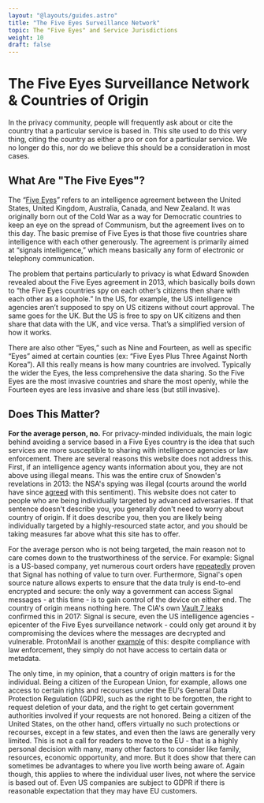 ```yaml
---
layout: "@layouts/guides.astro"
title: "The Five Eyes Surveillance Network"
topic: The "Five Eyes" and Service Jurisdictions
weight: 10
draft: false
---
```


# The Five Eyes Surveillance Network & Countries of Origin

In the privacy community, people will frequently ask about or cite the country that a particular service is based in. This site used to do this very thing, citing the country as either a pro or con for a particular service. We no longer do this, nor do we believe this should be a consideration in most cases.

## What Are "The Five Eyes"?

The “[Five Eyes](https://en.wikipedia.org//wiki/Five_Eyes)” refers to an intelligence agreement between the United States, United Kingdom, Australia, Canada, and New Zealand. It was originally born out of the Cold War as a way for Democratic countries to keep an eye on the spread of Communism, but the agreement lives on to this day. The basic premise of Five Eyes is that those five countries share intelligence with each other generously. The agreement is primarily aimed at “signals intelligence,” which means basically any form of electronic or telephony communication.

The problem that pertains particularly to privacy is what Edward Snowden revealed about the Five Eyes agreement in 2013, which basically boils down to “the Five Eyes countries spy on each other’s citizens then share with each other as a loophole.” In the US, for example, the US intelligence agencies aren’t supposed to spy on US citizens without court approval. The same goes for the UK. But the US is free to spy on UK citizens and then share that data with the UK, and vice versa. That’s a simplified version of how it works.

There are also other “Eyes,” such as Nine and Fourteen, as well as specific “Eyes” aimed at certain counties (ex: “Five Eyes Plus Three Against North Korea”). All this really means is how many countries are involved. Typically the wider the Eyes, the less comprehensive the data sharing. So the Five Eyes are the most invasive countries and share the most openly, while the Fourteen eyes are less invasive and share less (but still invasive).

## Does This Matter?

**For the average person, no.** For privacy-minded individuals, the main logic behind avoiding a service based in a Five Eyes country is the idea that such services are more susceptible to sharing with intelligence agencies or law enforcement. There are several reasons this website does not address this. First, if an intelligence agency wants information about you, they are not above using illegal means. This was the entire crux of Snowden's revelations in 2013: the NSA's spying was illegal (courts around the world have since [agreed](https://threatpost.com/nsa-mass-surveillance-program-illegal-u-s-court-rules/158924/) with this sentiment). This website does not cater to people who are being individually targeted by advanced adversaries. If that sentence doesn't describe you, you generally don't need to worry about country of origin. If it does describe you, then you are likely being individually targeted by a highly-resourced state actor, and you should be taking measures far above what this site has to offer.

For the average person who is not being targeted, the main reason not to care comes down to the trustworthiness of the service. For example: Signal is a US-based company, yet numerous court orders have [repeatedly](https://signal.org/bigbrother/) proven that Signal has nothing of value to turn over. Furthermore, Signal's open source nature allows experts to ensure that the data truly is end-to-end encrypted and secure: the only way a government can access Signal messages - at this time - is to gain control of the device on either end. The country of origin means nothing here. The CIA's own [Vault 7 leaks](https://en.wikipedia.org/wiki/Vault_7#Messaging_services) confirmed this in 2017: Signal is secure, even the US intelligence agencies - epicenter of the Five Eyes surveillance network - could only get around it by compromising the devices where the messages are decrypted and vulnerable. ProtonMail is another [example](https://proton.me/blog/belarus-ryanair) of this: despite compliance with law enforcement, they simply do not have access to certain data or metadata.

The only time, in my opinion, that a country of origin matters is for the individual. Being a citizen of the European Union, for example, allows one access to certain rights and recourses under the EU's General Data Protection Regulation (GDPR), such as the right to be forgotten, the right to request deletion of your data, and the right to get certain government authorities involved if your requests are not honored. Being a citizen of the United States, on the other hand, offers virtually no such protections or recourses, except in a few states, and even then the laws are generally very limited. This is not a call for readers to move to the EU - that is a highly personal decision with many, many other factors to consider like family, resources, economic opportunity, and more. But it does show that there can sometimes be advantages to where you live worth being aware of. Again though, this applies to where the individual user lives, not where the service is based out of. Even US companies are subject to GDPR if there is reasonable expectation that they may have EU customers.

